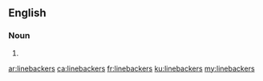 ==English==

===Noun===
{{head|en|noun plural form}}

# {{plural of|linebacker|lang=en}}

[[ar:linebackers]]
[[ca:linebackers]]
[[fr:linebackers]]
[[ku:linebackers]]
[[my:linebackers]]